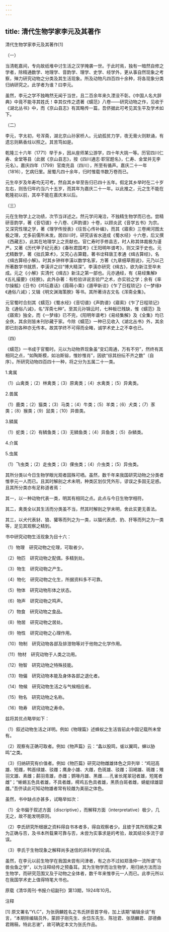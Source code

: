 ```yaml
---
---
---
```

title: 清代生物学家李元及其著作
---




清代生物学家李元及其著作[1]



（一）

当清乾嘉间，专向故纸堆中讨生活之汉学掩袭一世。于此时焉，独有一暗然自修之学者，除精通数学、地理学、音韵学、理学、史学、经学外，更从事自然现象之考察，殚力研究动物之分类及其生活现象。所及动物凡四百四十余种，将各现象分类归纳研究之。此学者为谁？曰李元。

虽然，李元之学不独晦然无闻于当世，且二百余年来久湮没不彰。《中国人名大辞典》中竟不能寻其姓氏！幸其仅传之遗著《蠕范》八卷——研究动物之作，见收于《湖北丛书》中，而《京山县志》有其略传一篇，吾侪据此可考见其生平及学术如下。

（二）

李元，字太初，号浑斋，湖北京山孙家桥人。元幼孤贫力学，夜无膏火则默诵，有遗忘则爇香炷以照之。其苦笃如是。

乾隆三十六年（1771）举于乡，因从座师某公游学，四十年大挑一等。历官四川仁寿、金堂等县（此据《京山县志》，按《四川通志·职官题名》，仁寿、金堂并无李元名）。嘉庆四年（1799）官南充县（四川），所至有循声。嘉庆二十一年（1816），乞病归里。居蜀凡四十余年，归时惟载书数万卷而已。

元生卒岁及年寿均无可考。然自其乡举至告归已四十五年。假定其乡举时在二十岁左右，则告归年约当六十五岁，而其年为嘉庆二十一年。以此推之，元之生不能在乾隆初以前，其卒不能在嘉庆末以后。

（三）

元在生物学上之功绩，次节当详述之。然元学问淹洽，不独精生物学而已也。尝精研音韵学，著《音切谱》十八卷、《声韵谱》十卷，以顾炎武《音学五书》为宗。又深究性理之学，著《理学传授表》《往哲心传补编》，而其《寤索》三卷阐河图太极之理，尤多前儒所未发。居四川时，研究该省水道成《蜀水经》十六卷，后又撰《西藏志》，此其在地理学上之贡献也。官仁寿时手修县志，时人称其体裁极为谨严。又著《历代甲子纪元表》《春秋君国考》《王阳明年谱考》，则又深于史也。元尤精数学，著《拙氏算术》，又究心古算籍，著书诠释唐王孝通《缉古算经》，名《缉古算经小解》。时其乡钟祥李潢以数学名家，方著《九章细草图说》，元乃以己所著数学书就质，李潢评之曰“博大精深”。李潢亦研究《缉古》，欲为新注至卒未成。元之《小解》实清代《缉古》新注之第一部也。元亦通经，有《易经集解》《五礼撮要》《经腴》。此外杂著：有检验详说言验尸之术，亦实验之学；余有《率尔操觚》《日书》《吟坛嘉话》《葭萌小乘》《遁甲新诠》《乍了日程琐记》《一梦缘》《通俗八诫》；又辑《明文渊海策腴》等书。其所著诗古文名《浑斋全集》。

元官蜀时合刻其《蠕范》《蜀水经》《音切谱》《声韵谱》《寤索》《乍了日程琐记》及《通俗八诫》，名“浑斋七种”。至其元孙锦云时，七种板已残缺，惟《蠕范》及《寤索》独全，而《一梦缘》已不完，《阳明年谱考》《易经集解》及《全集》均已全佚，其余则皆未刊钞藏于家。今除《蠕范》一种已见收入《湖北丛书》外，其余即已刻各种亦无传本。故其学终不可得而全睹，诚学术史上之不幸也已。

（四）

《蠕范》一书成于官蜀时。元以为动物界现象虽“变幻周通，万有不穷”，然终有其相同之点，“如陶斯模，如冶斯镕，惟妙惟肖”，因欲“综其纷纭不齐之数”（自序）。所研究动物四百四十一种，将之分为五属二十一类。

1.禽属

（1）山禽类；（2）林禽类；（3）原禽类；（4）水禽类；（5）异禽类。

2.兽属

（1）鹿类；（2）猫类；（3）马类；（4）牛类；（5）羊类；（6）犬类；（7）豕类；（8）猴类；（9）鼠类；（10）异兽类。

3.鳞属

（1）蛇类；（2）有鳞鱼类；（3）无鳞鱼类；（4）异鱼类；（5）杂鳞类。

4.介属

5.虫属

（1）飞虫类；（2）走虫类；（3）倮虫类；（4）介虫类；（5）异虫类。

其所分类以今日生物学眼光观者固殊可哂。虽然，数千年来我国研究动物之分类者惟李元一人而已。且其时解剖之术未明，种类区划仅凭外形，谬误之多固无足惑。且其所分类亦有足称道者焉：

其一，以一种动物代表一类，明其有相同之点。此点与今日生物学相符。

其二，禽类全以其生活而分类虽不当，然其时解剖之学未明，舍此实更无善法。

其三，以犬代表豺、狼、獾等而列之为一类，以猫代表虎、豹、犴等而列之为一类等，足见其观察之精到。

书中研究动物生活现象为目十六：

（1）物理　研究动物之伦理，可取者少。

（2）物匹　研究动物之配偶，多精到处。

（3）物生　研究动物之产生。

（4）物化　研究动物之化生，所据资料多不可靠。

（5）物体　研究动物形体之状态。

（6）物声　研究动物之鸣声。

（7）物食　研究动物之食品。

（8）物居　研究动物之居处。

（9）物性　研究动物之心理作用。

（10）物制　研究动物各部及排泄物等对于他物之化学作用。

（11）物材　研究动物于人类之功用。

（12）物智　研究动物之特殊技能。

（13）物偏　研究动物本能及身体各部之退化者。

（14）物候　研究动物生活之与气候相应者。

（15）物名　研究动物之名称。

（16）物寿　研究动物之寿命。

兹将其优点略举如下：

（1）叙述动物生活之详明。例如《物理篇》述蜂蚁之生活皆前此中国记载所未曾有。

（2）观察有正确可取者。例如《物声篇》云：“螽以股鸣，蛂以翼鸣，蝉以胁鸣”之类。

（3）归纳研究有价值者。例如《物匹篇》研究动物雌雄体色之异列举：“鸡冠高雄、短雌，鸭首绿雄、驳雌；鹰身小雄、大雌，色斑雄、驳雌；羽褐雄、斑雌；雉羽文雄、素雌；鹬羽青雄，赤雌；鹦喙丹雄、黑雌……孔雀长尾翠冠者雄，短尾者雌”；“蜥蜴五色具者雄，不具者雌，樗鸡五色具者雄，黑质白斑者雌，蜻蜓绿雄碧雌。”吾侪读此可知动物雄者常有较雌为美丽之体色。

虽然，书中缺点亦甚多，试略举如次：

（1）全书偏于叙述方面（discriptive），而解释方面（interpretative）极少，几无之，故不能发明原则。

（2）李氏研究所根据之资料得自书本者多，得自观察者少。且彼于其所观察之果为正确与否，及书本所载果可靠与否，未尝为实事求是的考验，故其结论多流于谬误。

（3）李氏于生物现象之解释尚多迷信的非科学的论调。

虽然，在李元以前生物学在我国未尝有问津者，有之亦不过如郑渔仲一流所谓“鸟兽虫鱼之学”，以为注释经传之预备耳。其为生物学而治生物学，用归纳方法而治生物学，而研究范围又及于动物之全体者，数千年来惟李元一人而已。此李元所以在我国学术史上值得特笔大书也。





原载《清华周刊·书报介绍副刊》第13期，1924年10月。


注释

[1] 原文署名“YLC”，为张荫麟姓名之韦氏拼音首字母，加上该期“编辑余谈”有言，“本期除编辑员外，蒙顾子刚先生、余岱东先生、陈铨君、张荫麟君、邵德彝君赐稿，特此志谢”，故可确定本文为张氏作品。